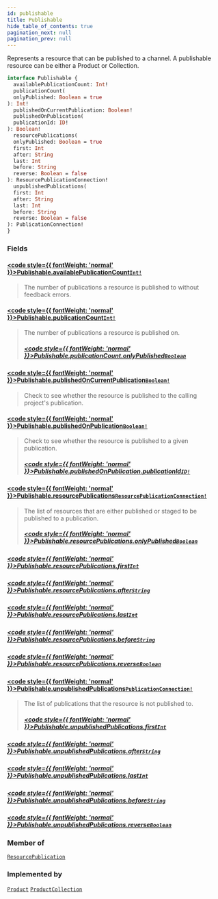```yaml
---
id: publishable
title: Publishable
hide_table_of_contents: true
pagination_next: null
pagination_prev: null
---
```








Represents a resource that can be published to a channel. A publishable resource can be either a Product or Collection.

```graphql
interface Publishable {
  availablePublicationCount: Int!
  publicationCount(
  onlyPublished: Boolean = true
): Int!
  publishedOnCurrentPublication: Boolean!
  publishedOnPublication(
  publicationId: ID!
): Boolean!
  resourcePublications(
  onlyPublished: Boolean = true
  first: Int
  after: String
  last: Int
  before: String
  reverse: Boolean = false
): ResourcePublicationConnection!
  unpublishedPublications(
  first: Int
  after: String
  last: Int
  before: String
  reverse: Boolean = false
): PublicationConnection!
}
```


### Fields

#### [<code style={{ fontWeight: 'normal' }}>Publishable.<b>availablePublicationCount</b></code>](#)<Bullet />[`Int!`](/scalars/int) <Badge class="secondary" text="non-null"/> <Badge class="secondary" text="scalar"/>
> The number of publications a resource is published to without feedback errors.
> 

#### [<code style={{ fontWeight: 'normal' }}>Publishable.<b>publicationCount</b></code>](#)<Bullet />[`Int!`](/scalars/int) <Badge class="secondary" text="non-null"/> <Badge class="secondary" text="scalar"/>
> The number of publications a resource is published on.
> ##### [<code style={{ fontWeight: 'normal' }}>Publishable.publicationCount.<b>onlyPublished</b></code>](#)<Bullet />[`Boolean`](/scalars/boolean) <Badge class="secondary" text="scalar"/>
> 
> 

#### [<code style={{ fontWeight: 'normal' }}>Publishable.<b>publishedOnCurrentPublication</b></code>](#)<Bullet />[`Boolean!`](/scalars/boolean) <Badge class="secondary" text="non-null"/> <Badge class="secondary" text="scalar"/>
> Check to see whether the resource is published to the calling project's publication.
> 

#### [<code style={{ fontWeight: 'normal' }}>Publishable.<b>publishedOnPublication</b></code>](#)<Bullet />[`Boolean!`](/scalars/boolean) <Badge class="secondary" text="non-null"/> <Badge class="secondary" text="scalar"/>
> Check to see whether the resource is published to a given publication.
> ##### [<code style={{ fontWeight: 'normal' }}>Publishable.publishedOnPublication.<b>publicationId</b></code>](#)<Bullet />[`ID!`](/scalars/id) <Badge class="secondary" text="non-null"/> <Badge class="secondary" text="scalar"/>
> 
> 

#### [<code style={{ fontWeight: 'normal' }}>Publishable.<b>resourcePublications</b></code>](#)<Bullet />[`ResourcePublicationConnection!`](/objects/resource-publication-connection) <Badge class="secondary" text="non-null"/> <Badge class="secondary" text="object"/>
> The list of resources that are either published or staged to be published to a publication.
> ##### [<code style={{ fontWeight: 'normal' }}>Publishable.resourcePublications.<b>onlyPublished</b></code>](#)<Bullet />[`Boolean`](/scalars/boolean) <Badge class="secondary" text="scalar"/>
> 
> 

##### [<code style={{ fontWeight: 'normal' }}>Publishable.resourcePublications.<b>first</b></code>](#)<Bullet />[`Int`](/scalars/int) <Badge class="secondary" text="scalar"/>
> 
> 

##### [<code style={{ fontWeight: 'normal' }}>Publishable.resourcePublications.<b>after</b></code>](#)<Bullet />[`String`](/scalars/string) <Badge class="secondary" text="scalar"/>
> 
> 

##### [<code style={{ fontWeight: 'normal' }}>Publishable.resourcePublications.<b>last</b></code>](#)<Bullet />[`Int`](/scalars/int) <Badge class="secondary" text="scalar"/>
> 
> 

##### [<code style={{ fontWeight: 'normal' }}>Publishable.resourcePublications.<b>before</b></code>](#)<Bullet />[`String`](/scalars/string) <Badge class="secondary" text="scalar"/>
> 
> 

##### [<code style={{ fontWeight: 'normal' }}>Publishable.resourcePublications.<b>reverse</b></code>](#)<Bullet />[`Boolean`](/scalars/boolean) <Badge class="secondary" text="scalar"/>
> 
> 

#### [<code style={{ fontWeight: 'normal' }}>Publishable.<b>unpublishedPublications</b></code>](#)<Bullet />[`PublicationConnection!`](/objects/publication-connection) <Badge class="secondary" text="non-null"/> <Badge class="secondary" text="object"/>
> The list of publications that the resource is not published to.
> ##### [<code style={{ fontWeight: 'normal' }}>Publishable.unpublishedPublications.<b>first</b></code>](#)<Bullet />[`Int`](/scalars/int) <Badge class="secondary" text="scalar"/>
> 
> 

##### [<code style={{ fontWeight: 'normal' }}>Publishable.unpublishedPublications.<b>after</b></code>](#)<Bullet />[`String`](/scalars/string) <Badge class="secondary" text="scalar"/>
> 
> 

##### [<code style={{ fontWeight: 'normal' }}>Publishable.unpublishedPublications.<b>last</b></code>](#)<Bullet />[`Int`](/scalars/int) <Badge class="secondary" text="scalar"/>
> 
> 

##### [<code style={{ fontWeight: 'normal' }}>Publishable.unpublishedPublications.<b>before</b></code>](#)<Bullet />[`String`](/scalars/string) <Badge class="secondary" text="scalar"/>
> 
> 

##### [<code style={{ fontWeight: 'normal' }}>Publishable.unpublishedPublications.<b>reverse</b></code>](#)<Bullet />[`Boolean`](/scalars/boolean) <Badge class="secondary" text="scalar"/>
> 
> 



### Member of

[`ResourcePublication`](/objects/resource-publication)  <Badge class="secondary" text="object"/>

### Implemented by

[`Product`](/objects/product)  <Badge class="secondary" text="object"/><Bullet />[`ProductCollection`](/objects/product-collection)  <Badge class="secondary" text="object"/>



